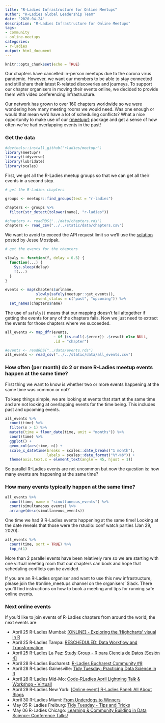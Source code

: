 ```yaml
---
title: "R-Ladies Infrastructure for Online Meetups"
author: "R-Ladies Global Leadership Team"
date: "2020-04-24"
description: "R-Ladies Infrastructure for Online Meetups"
tags: 
- community
- online-meetups
categories:
- r-ladies
output: html_document
---
```


```r
knitr::opts_chunk$set(echo = TRUE)
```

Our chapters have cancelled in-person meetups due to the corona virus pandemic. However, we want our members to be able to stay connected and still share their latest R-related discoveries and journeys. To support our chapter organisers in moving their events online, we decided to provide them with video conferencing infrastructure.

Our network has grown to over 160 chapters worldwide so we were wondering how many meeting rooms we would need. Was one enough or would that mean we'd have a lot of scheduling conflicts? What a nice opportunity to make use of our [{meetupr}](https://github.com/rladies/meetupr) package and get a sense of how often we've had overlapping events in the past!


### Get the data

```r
#devtools::install_github("rladies/meetupr")
library(meetupr)
library(tidyverse)
library(lubridate)
library(scales)
```

First, we get all the R-Ladies meetup groups so that we can get all their events in a second step.

```r
# get the R-Ladies chapters

groups <- meetupr::find_groups(text = "r-ladies") 

chapters <- groups %>% 
  filter(str_detect(tolower(name), "r-ladies"))
```
```r
#chapters <- readRDS("../data/chapters.rds")
chapters <- read_csv("../../static/data/chapters.csv")
```

We want to avoid to exceed the API request limit so we'll use the [solution](https://github.com/rladies/meetupr/issues/30) posted by Jesse Mostipak.

```r
# get the events for the chapters

slowly <- function(f, delay = 0.5) {
  function(...) {
    Sys.sleep(delay)
    f(...)
  }
}

events <- map(chapters$urlname,
              slowly(safely(meetupr::get_events)),
              event_status = c("past", "upcoming")) %>% 
  set_names(chapters$name)
```

The use of `safely()` means that our mapping doesn't fail altogether if getting the events for any of the chapters fails. Now we just need to extract the events for those chapters where we succeeded.

```r
all_events <- map_dfr(events, 
                      ~ if (is.null(.$error)) .$result else NULL, 
                      .id = "chapter")
```

```r
#events <- readRDS("../data/events.rds")
all_events <- read_csv("../../static/data/all_events.csv")
```


### How often (per month) do 2 or more R-Ladies meetup events happen at the same time?

First thing we want to know is whether two or more events happening at the same time was common or not?

To keep things simple, we are looking at events that start at the same time and are not looking at overlapping events for the time being. This includes past and upcoming events.

```r
all_events %>% 
  count(time) %>% 
  filter(n > 1) %>% 
  mutate(time = floor_date(time, unit = "months")) %>% 
  count(time) %>% 
  ggplot() + 
  geom_col(aes(time, n)) +
  scale_x_datetime(breaks = scales::date_breaks("1 month"),
                   labels = scales::date_format("%Y-%b")) +
  theme(axis.text.x = element_text(angle = 45, hjust = 1)) 
```

So parallel R-Ladies events are not uncommon but now the question is: how many events are happening at the same time?


### How many events typically happen at the same time?

```r
all_events %>% 
  count(time, name = "simultaneous_events") %>% 
  count(simultaneous_events) %>% 
  arrange(desc(simultaneous_events))
```

One time we had 9 R-Ladies events happening at the same time! Looking at the date reveals that those were the rstudio::conf watch parties (Jan 29, 2020):

```r
all_events %>% 
  count(time, sort = TRUE) %>% 
  top_n(1) 
```

More than 2 parallel events have been relatively rare so we are starting with one virtual meeting room that our chapters can book and hope that scheduling conflicts can be avoided. 

If you are an R-Ladies organiser and want to use this new infrastructure, please join the #online_meetups channel on the organisers' Slack. There you'll find instructions on how to book a meeting and tips for running safe online events.


### Next online events

If you'd like to join events of R-Ladies chapters from around the world, the next events are

* April 25 R-Ladies Mumbai: [[ONLINE] - Exploring the 'Highcharts' visual in R](https://www.meetup.com/rladies-mumbai/events/270006904/)
* April 25 R-Ladies Tampa: [RESCHEDULED: Data Workflow and Transformation ](https://www.meetup.com/rladies-tampa/events/270192107/)
* April 25 R-Ladies La Paz: [Study Group - R para Ciencia de Datos [Sesión 4]](https://www.meetup.com/rladies-la-paz/events/270212766/)
* April 28 R-Ladies Bucharest: [R-Ladies Bucharest Community #8 ](https://www.meetup.com/rladies-bucharest/events/270178279/)
* April 28 R-Ladies Gainesville: [Tidy Tuesday: Practicing Data Science in R](https://www.meetup.com/rladies-gainesville/events/268773535/)
* April 28 R-Ladies Mid-Mo: [Code-RLadies April Lightning Talk & Workshop - Virtual!](https://www.meetup.com/rladies-mid-mo/events/268698590/)
* April 29 R-Ladies New York: [[Online event] R-Ladies Panel: All About Blogs](https://www.meetup.com/rladies-newyork/events/270210924/)
* April 30 R-Ladies Miami: [From Underdogs to Winners](https://www.meetup.com/rladies-miami/events/270087598/)
* May 05 R-Ladies Freiburg: [Tidy Tuesday - Tips and Tricks](https://www.meetup.com/rladies-freiburg/events/270214676/)
* May 06 R-Ladies Chicago: [Learning & Community Building in Data Science: Conference Talks!](https://www.meetup.com/rladies-chicago/events/269909895/)
